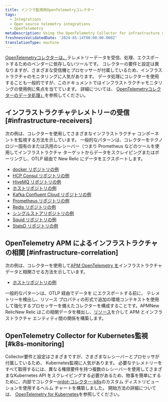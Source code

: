 ```yaml
---
title: インフラ監視用OpenTelemetryコレクター
tags:
  - Integrations
  - Open source telemetry integrations
  - OpenTelemetry
metaDescription: Using the OpenTelemetry Collector for infrastructure monitoring
freshnessValidatedDate: '2024-05-14T00:00:00.000Z'
translationType: machine
---
```


[OpenTelemetryコレクターは、](https://opentelemetry.io/docs/collector/)テレメトリーデータを受信、処理、エクスポートするためのベンダーに依存しないツールです。 コレクターの要件と設定は異なりますが、さまざまな受信機とプロセッサーが付属しているため、インフラストラクチャのモニタリングに人気があります。 データ処理にコレクターを使用することも一般的ですが、このドキュメントではインフラストラクチャモニタリングの使用例に焦点を当てています。 詳細については、 [OpenTelemetryコレクターのデータ処理」](/docs/opentelemetry/get-started/collector-processing/opentelemetry-collector-processing-intro)を参照してください。

## インフラストラクチャテレメトリーの受信 [#infrastructure-receivers]

次の例は、コレクターを使用してさまざまなインフラストラクチャ コンポーネントを監視する方法を示しています。 一般的なパターンは、コレクターをテクノロジー固有のまたは汎用のレシーバー（つまり Prometheus などのツールを使用してインフラストラクチャ ターゲットからデータをスクレイピングまたはポーリングし、OTLP 経由で New Relic にデータをエクスポートします。

* [docker リポジトリの例](https://github.com/newrelic/newrelic-opentelemetry-examples/tree/main/other-examples/collector/docker)
* [HCP Consul リポジトリの例](https://github.com/newrelic/newrelic-opentelemetry-examples/tree/main/other-examples/collector/hcp-consul)
* [HiveMQ リポジトリの例](https://github.com/newrelic/newrelic-opentelemetry-examples/tree/main/other-examples/collector/hivemq)
* [ホストリポジトリの例](https://github.com/newrelic/newrelic-opentelemetry-examples/tree/main/other-examples/collector/host-monitoring)
* [Kafka Confluent Cloud リポジトリの例](https://github.com/newrelic/newrelic-opentelemetry-examples/tree/main/other-examples/collector/confluentcloud)
* [Prometheus リポジトリの例](https://github.com/newrelic/newrelic-opentelemetry-examples/tree/main/other-examples/collector/prometheus)
* [Redis リポジトリの例](https://github.com/newrelic/newrelic-opentelemetry-examples/tree/main/other-examples/collector/redis)
* [シングルストアリポジトリの例](https://github.com/newrelic/newrelic-opentelemetry-examples/tree/main/other-examples/collector/singlestore)
* [Squid リポジトリの例](https://github.com/newrelic/newrelic-opentelemetry-examples/tree/main/other-examples/collector/squid)
* [StatsD リポジトリの例](https://github.com/newrelic/newrelic-opentelemetry-examples/tree/main/other-examples/collector/statsd)

## OpenTelemetry APM によるインフラストラクチャの相関 [#infrastructure-correlation]

次の例は、コレクターを使用して[APM OpenTelemetry を](/docs/opentelemetry/get-started/apm-monitoring/opentelemetry-apm-intro)インフラストラクチャ データと相関させる方法を示しています。

* [ホストリポジトリの例](https://github.com/newrelic/newrelic-opentelemetry-examples/tree/main/other-examples/collector/host-monitoring)

一般的なパターンは、OTLP 経由でデータを にエクスポートする前に、 テレメトリーを検出し、リソース プロパティの形式で追加の環境コンテキストを使用して強化するプロセッサーを備えたコレクターを構成することです。APMNew RelicNew Relic はこの相関データを検出し、[リソース](/docs/opentelemetry/best-practices/opentelemetry-best-practices-resources)を介して APM とインフラストラクチャ エンティティ間の関係を構築します。

## OpenTelemetry Collector for Kubernetes監視 [#k8s-monitoring]

Collector要件と設定はさまざまですが、さまざまなレシーバーとプロセッサが付属しているため、 Kubernetes監視に人気があります。 必要なテレメトリーをすべて取得するには、異なる権限要件を持つ複数のレシーバーを使用してさまざまなKubernetes API をスクレイピングする必要があるため、物事を簡単にするために、内部でコレクター[nrdot-コレクター-k8s](https://github.com/newrelic/nrdot-collector-releases/tree/main/distributions/nrdot-collector-k8s)のカスタム ディストリビューションを使用するヘルム チャートを構築しました。 開始方法の詳細については、 [OpenTelemetry for Kubernetes](/docs/kubernetes-pixie/k8s-otel/intro/)を参照してください。